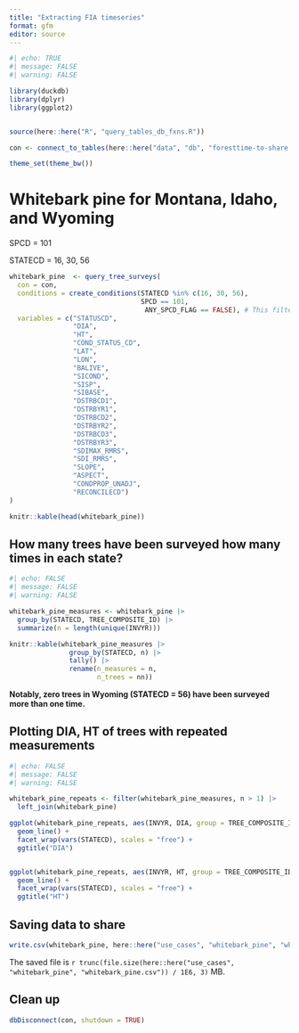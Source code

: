 ```yaml
---
title: "Extracting FIA timeseries"
format: gfm
editor: source
---
```


```r
#| echo: TRUE
#| message: FALSE
#| warning: FALSE

library(duckdb)
library(dplyr)
library(ggplot2)


source(here::here("R", "query_tables_db_fxns.R"))

con <- connect_to_tables(here::here("data", "db", "foresttime-to-share.duckdb"))

theme_set(theme_bw())

```


# Whitebark pine for Montana, Idaho, and Wyoming

SPCD = 101

STATECD = 16, 30, 56

```r

whitebark_pine  <- query_tree_surveys(
  con = con,
  conditions = create_conditions(STATECD %in% c(16, 30, 56),
                                 SPCD == 101,
                                  ANY_SPCD_FLAG == FALSE), # This filters out trees with changing SPCD over time
  variables = c("STATUSCD", 
                "DIA", 
                "HT", 
                "COND_STATUS_CD", 
                "LAT", 
                "LON",
                "BALIVE", 
                "SICOND", 
                "SISP", 
                "SIBASE",
                "DSTRBCD1",
                "DSTRBYR1",
                "DSTRBCD2",
                "DSTRBYR2",
                "DSTRBCD3",
                "DSTRBYR3",
                "SDIMAX_RMRS",
                "SDI_RMRS",
                "SLOPE",
                "ASPECT",
                "CONDPROP_UNADJ",
                "RECONCILECD")
)

knitr::kable(head(whitebark_pine))

```


## How many trees have been surveyed how many times in each state?

```r
#| echo: FALSE
#| message: FALSE
#| warning: FALSE

whitebark_pine_measures <- whitebark_pine |> 
  group_by(STATECD, TREE_COMPOSITE_ID) |>
  summarize(n = length(unique(INVYR))) 

knitr::kable(whitebark_pine_measures |>
               group_by(STATECD, n) |>
               tally() |>
               rename(n_measures = n,
                      n_trees = nn))


```

**Notably, zero trees in Wyoming (STATECD = 56) have been surveyed more than one time.**

## Plotting DIA, HT of trees with repeated measurements

```r
#| echo: FALSE
#| message: FALSE
#| warning: FALSE

whitebark_pine_repeats <- filter(whitebark_pine_measures, n > 1) |>
  left_join(whitebark_pine)

ggplot(whitebark_pine_repeats, aes(INVYR, DIA, group = TREE_COMPOSITE_ID)) +
  geom_line() +
  facet_wrap(vars(STATECD), scales = "free") +
  ggtitle("DIA")


ggplot(whitebark_pine_repeats, aes(INVYR, HT, group = TREE_COMPOSITE_ID)) +
  geom_line() +
  facet_wrap(vars(STATECD), scales = "free") +
  ggtitle("HT")

```

## Saving data to share

```r

write.csv(whitebark_pine, here::here("use_cases", "whitebark_pine", "whitebark_pine.csv"))

```


The saved file is `r trunc(file.size(here::here("use_cases", "whitebark_pine", "whitebark_pine.csv")) / 1E6, 3)` MB.


## Clean up

```r
dbDisconnect(con, shutdown = TRUE)

```